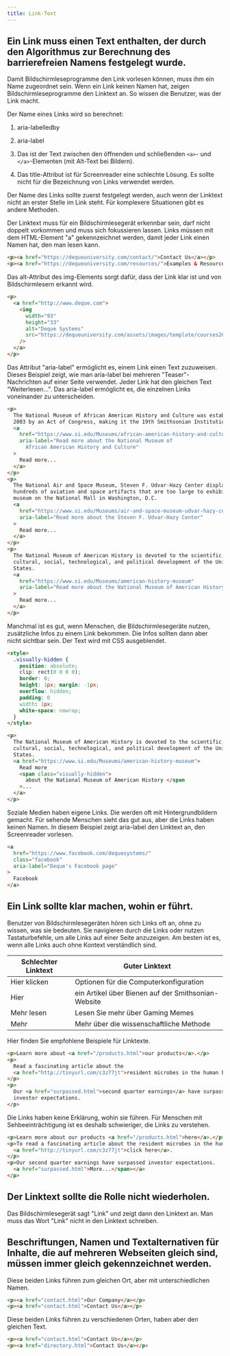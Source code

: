 ```yaml
---
title: Link-Text
---
```



## Ein Link muss einen Text enthalten, der durch den Algorithmus zur Berechnung des barrierefreien Namens festgelegt wurde.

Damit Bildschirmleseprogramme den Link vorlesen können, muss ihm ein Name zugeordnet sein. Wenn ein Link keinen Namen hat, zeigen
Bildschirmleseprogramme den Linktext an. So wissen die Benutzer, was der Link macht.

Der Name eines Links wird so berechnet:

1. aria-labelledby

2. aria-label

3. Das ist der Text zwischen den öffnenden und schließenden `<a>`- und `</a>`-Elementen (mit Alt-Text bei Bildern).

4. Das title-Attribut ist für Screenreader eine schlechte Lösung. Es sollte nicht für die Bezeichnung von Links verwendet werden.

Der Name des Links sollte zuerst festgelegt werden, auch wenn der Linktext nicht an erster Stelle im Link steht. Für
komplexere Situationen gibt es andere Methoden.

<Aside
  type="tip"
  title="Gutes Beispiel: Linktext innerhalb des <a>`-Elements"
>
Der Linktext muss für ein Bildschirmlesegerät erkennbar sein, darf nicht doppelt vorkommen und muss sich fokussieren lassen.
Links müssen mit dem HTML-Element "a" gekennzeichnet werden, damit jeder Link einen Namen hat, den man lesen kann.

```html live
<p><a href="https://dequeuniversity.com/contact/">Contact Us</a></p>
<p><a href="https://dequeuniversity.com/resources/">Examples & Resources</a></p>
```

</Aside>

<Aside
  type="tip"
  title="Gutes Beispiel: Linktext aus dem alt-Attribut des img-Elements"
>
Das alt-Attribut des img-Elements sorgt dafür, dass der Link klar ist und von Bildschirmlesern erkannt wird.

```html live
<p>
  <a href="http://www.deque.com">
    <img
      width="93"
      height="33"
      alt="Deque Systems"
      src="https://dequeuniversity.com/assets/images/template/courses2014/DequeLogo.png"
    />
  </a>
</p>
```

</Aside>

<Aside
  type="tip"
  title="Gutes Beispiel: Verwendung von aria-label, um den nativen Linktext zu überschreiben"
>
Das Attribut "aria-label" ermöglicht es, einem Link einen Text zuzuweisen. Dieses Beispiel zeigt, wie man aria-label bei
mehreren "Teaser"-Nachrichten auf einer Seite verwendet. Jeder Link hat den gleichen Text "Weiterlesen...". Das aria-label
ermöglicht es, die einzelnen Links voneinander zu unterscheiden.

```html live
<p>
  The National Museum of African American History and Culture was established in
  2003 by an Act of Congress, making it the 19th Smithsonian Institution museum.
  <a
    href="https://www.si.edu/Museums/african-american-history-and-culture-museum"
    aria-label="Read more about the National Museum of
      African American History and Culture"
  >
    Read more...
  </a>
</p>
<p>
  The National Air and Space Museum, Steven F. Udvar-Hazy Center displays
  hundreds of aviation and space artifacts that are too large to exhibit in the
  museum on the National Mall in Washington, D.C.
  <a
    href="https://www.si.edu/Museums/air-and-space-museum-udvar-hazy-center"
    aria-label="Read more about the Steven F. Udvar-Hazy Center"
  >
    Read more...
  </a>
</p>
<p>
  The National Museum of American History is devoted to the scientific,
  cultural, social, technological, and political development of the United
  States.
  <a
    href="https://www.si.edu/Museums/american-history-museum"
    aria-label="Read more about the National Museum of American History"
  >
    Read more...
  </a>
</p>
```

</Aside>

<Aside
  type="tip"
  title="Gutes Beispiel: Zusätzlicher Linktext mit verstecktem Text"
>
Manchmal ist es gut, wenn Menschen, die Bildschirmlesegeräte nutzen, zusätzliche Infos zu einem Link bekommen. Die Infos
sollten dann aber nicht sichtbar sein. Der Text wird mit CSS ausgeblendet.

```html live
<style>
  .visually-hidden {
    position: absolute;
    clip: rect(0 0 0 0);
    border: 0;
    height: 1px; margin: -1px;
    overflow: hidden;
    padding: 0
    width: 1px;
    white-space: nowrap;
  }
</style>

<p>
  The National Museum of American History is devoted to the scientific,
  cultural, social, technological, and political development of the United
  States.
  <a href="https://www.si.edu/Museums/american-history-museum">
    Read more
    <span class="visually-hidden">
      about the National Museum of American History </span
    >...
  </a>
</p>
```

</Aside>

<Aside
  type="tip"
  title="Gutes Beispiel: Verwendung von aria-label zur Bereitstellung von Linktext für Hintergrundbilder"
>
Soziale Medien haben eigene Links. Die werden oft mit Hintergrundbildern gemacht. Für sehende Menschen sieht das gut aus, aber
die Links haben keinen Namen. In diesem Beispiel zeigt aria-label den Linktext an, den Screenreader vorlesen.

```html live
<a
  href="https://www.facebook.com/dequesystems/"
  class="facebook"
  aria-label="Deque's Facebook page"
>
  Facebook
</a>
```

</Aside>

## Ein Link sollte klar machen, wohin er führt.

Benutzer von Bildschirmlesegeräten hören sich Links oft an, ohne zu wissen, was sie bedeuten. Sie navigieren durch die Links oder
nutzen Tastaturbefehle, um alle Links auf einer Seite anzuzeigen. Am besten ist es, wenn alle Links auch ohne Kontext verständlich
sind.

<table>
  <thead>
    <tr>
      <th>Schlechter Linktext</th>
      <th>Guter Linktext</th>
    </tr>
  </thead>
  <tbody>
    <tr>
      <td>Hier klicken</td>
      <td>Optionen für die Computerkonfiguration</td>
    </tr>
    <tr>
      <td>Hier</td>
      <td>ein Artikel über Bienen auf der Smithsonian-Website</td>
    </tr>
    <tr>
      <td>Mehr lesen</td>
      <td>Lesen Sie mehr über Gaming Memes</td>
    </tr>
    <tr>
      <td>Mehr</td>
      <td>Mehr über die wissenschaftliche Methode</td>
    </tr>
  </tbody>
</table>

<Aside
  type="tip"
  title="Gutes Beispiel: Der Linktext ergibt aus dem Kontext heraus Sinn"
>
Hier finden Sie empfohlene Beispiele für Linktexte.

```html live
<p>Learn more about <a href="/products.html">our products</a>.</p>
<p>
  Read a fascinating article about the
  <a href="http://tinyurl.com/c3z77jt">resident microbes in the human body</a>.
</p>
<p>
  Our <a href="surpassed.html">second quarter earnings</a> have surpassed
  investor expectations.
</p>
```

</Aside>

<Aside
  type="danger"
  title="Schlechtes Beispiel: Nicht-beschreibender Linktext"
>
Die Links haben keine Erklärung, wohin sie führen. Für Menschen mit Sehbeeinträchtigung ist es deshalb schwieriger, die
Links zu verstehen.

```html live
<p>Learn more about our products <a href="/products.html">here</a>.</p>
<p>To read a fascinating article about the resident microbes in the human body
  <a href="http://tinyurl.com/c3z77jt">click here</a>.
</p>
<p>Our second quarter earnings have surpassed investor expectations.
  <a href="surpassed.html">More...</span></a>
</p>
```

</Aside>

## Der Linktext sollte die Rolle nicht wiederholen.

Das Bildschirmlesegerät sagt "Link" und zeigt dann den Linktext an. Man muss das Wort "Link" nicht in den Linktext schreiben.

## Beschriftungen, Namen und Textalternativen für Inhalte, die auf mehreren Webseiten gleich sind, müssen immer gleich gekennzeichnet werden.

<Aside
  type="danger"
  title="Schlechtes Beispiel: Links auf dieselbe Seite mit unterschiedlichem Linktext"
>
Diese beiden Links führen zum gleichen Ort, aber mit unterschiedlichen Namen.

```html live
<p><a href="contact.html">Our Company</a></p>
<p><a href="contact.html">Contact Us</a></p>
```

</Aside>

<Aside
  type="danger"
  title="Schlechtes Beispiel: Links zu verschiedenen Seiten mit demselben Linktext"
>
Diese beiden Links führen zu verschiedenen Orten, haben aber den gleichen Text.

```html live
<p><a href="contact.html">Contact Us</a></p>
<p><a href="directory.html">Contact Us</a></p>
```

</Aside>
